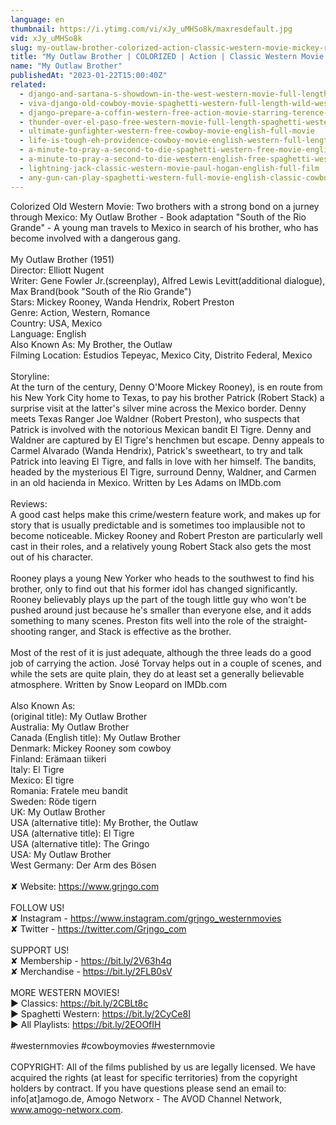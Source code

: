 ```yaml
---
language: en
thumbnail: https://i.ytimg.com/vi/xJy_uMHSo8k/maxresdefault.jpg
vid: xJy_uMHSo8k
slug: my-outlaw-brother-colorized-action-classic-western-movie-mickey-rooney
title: "My Outlaw Brother | COLORIZED | Action | Classic Western Movie | Mickey Rooney"
name: "My Outlaw Brother"
publishedAt: "2023-01-22T15:00:40Z"
related:
  - django-and-sartana-s-showdown-in-the-west-western-movie-full-length-movie-free-film
  - viva-django-old-cowboy-movie-spaghetti-western-full-length-wild-west-full-movies
  - django-prepare-a-coffin-western-free-action-movie-starring-terence-hill-full-cowboy-film
  - thunder-over-el-paso-free-western-movie-full-length-spaghetti-western-full-action-movie
  - ultimate-gunfighter-western-free-cowboy-movie-english-full-movie
  - life-is-tough-eh-providence-cowboy-movie-english-western-full-length
  - a-minute-to-pray-a-second-to-die-spaghetti-western-free-movie-english
  - a-minute-to-pray-a-second-to-die-western-english-free-spaghetti-western
  - lightning-jack-classic-western-movie-paul-hogan-english-full-film
  - any-gun-can-play-spaghetti-western-full-movie-english-classic-cowboy-film-free-full-westerns
---
```


Colorized Old Western Movie: Two brothers with a strong bond on a jurney through Mexico: My Outlaw Brother - Book adaptation "South of the Rio Grande" - A young man travels to Mexico in search of his brother, who has become involved with a dangerous gang.<br />
<br />
My Outlaw Brother (1951)<br />
Director: Elliott Nugent<br />
Writer: Gene Fowler Jr.(screenplay), Alfred Lewis Levitt(additional dialogue), Max Brand(book "South of the Rio Grande")<br />
Stars: Mickey Rooney, Wanda Hendrix, Robert Preston<br />
Genre: Action, Western, Romance<br />
Country: USA, Mexico<br />
Language: English<br />
Also Known As: My Brother, the Outlaw<br />
Filming Location: Estudios Tepeyac, Mexico City, Distrito Federal, Mexico<br />
<br />
Storyline:<br />
At the turn of the century, Denny O'Moore Mickey Rooney), is en route from his New York City home to Texas, to pay his brother Patrick (Robert Stack) a surprise visit at the latter's silver mine across the Mexico border. Denny meets Texas Ranger Joe Waldner (Robert Preston), who suspects that Patrick is involved with the notorious Mexican bandit El Tigre. Denny and Waldner are captured by El Tigre's henchmen but escape. Denny appeals to Carmel Alvarado (Wanda Hendrix), Patrick's sweetheart, to try and talk Patrick into leaving El Tigre, and falls in love with her himself. The bandits, headed by the mysterious El Tigre, surround Denny, Waldner, and Carmen in an old hacienda in Mexico. Written by Les Adams on IMDb.com<br />
<br />
Reviews:<br />
A good cast helps make this crime/western feature work, and makes up for story that is usually predictable and is sometimes too implausible not to become noticeable. Mickey Rooney and Robert Preston are particularly well cast in their roles, and a relatively young Robert Stack also gets the most out of his character.<br />
<br />
Rooney plays a young New Yorker who heads to the southwest to find his brother, only to find out that his former idol has changed significantly. Rooney believably plays up the part of the tough little guy who won't be pushed around just because he's smaller than everyone else, and it adds something to many scenes. Preston fits well into the role of the straight-shooting ranger, and Stack is effective as the brother.<br />
<br />
Most of the rest of it is just adequate, although the three leads do a good job of carrying the action. José Torvay helps out in a couple of scenes, and while the sets are quite plain, they do at least set a generally believable atmosphere. Written by Snow Leopard on IMDb.com<br />
<br />
Also Known As:<br />
(original title): My Outlaw Brother<br />
Australia: My Outlaw Brother<br />
Canada (English title): My Outlaw Brother<br />
Denmark: Mickey Rooney som cowboy<br />
Finland: Erämaan tiikeri<br />
Italy: El Tigre<br />
Mexico: El tigre<br />
Romania: Fratele meu bandit<br />
Sweden: Röde tigern<br />
UK: My Outlaw Brother<br />
USA (alternative title): My Brother, the Outlaw<br />
USA (alternative title): El Tigre<br />
USA (alternative title): The Gringo<br />
USA: My Outlaw Brother<br />
West Germany: Der Arm des Bösen<br />
<br />
✘ Website: https://www.grjngo.com<br />
<br />
FOLLOW US!<br />
✘ Instagram - https://www.instagram.com/grjngo_westernmovies<br />
✘ Twitter - https://twitter.com/Grjngo_com<br />
<br />
SUPPORT US!<br />
✘ Membership - https://bit.ly/2V63h4q<br />
✘ Merchandise - https://bit.ly/2FLB0sV<br />
<br />
MORE WESTERN MOVIES! <br />
► Classics: https://bit.ly/2CBLt8c <br />
► Spaghetti Western: https://bit.ly/2CyCe8I <br />
► All Playlists: https://bit.ly/2EOOfIH <br />
<br />
#westernmovies #cowboymovies #westernmovie<br />
<br />
COPYRIGHT: All of the films published by us are legally licensed. We have acquired the rights (at least for specific territories) from the copyright holders by contract. If you have questions please send an email to: info[at]amogo.de, Amogo Networx - The AVOD Channel Network, www.amogo-networx.com.